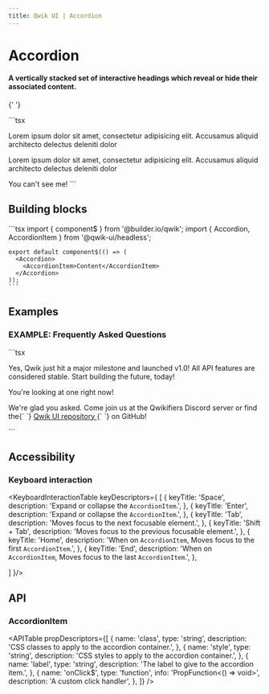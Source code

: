 ```yaml
---
title: Qwik UI | Accordion
---
```



# Accordion

#### A vertically stacked set of interactive headings which reveal or hide their associated content.

{' '}

<Example01>
  ```tsx
  <Accordion class="bg-slate-100 dark:bg-gray-700 w-60 rounded-xl border-slate-200 dark:border-gray-600 border-[1px] overflow-hidden">
    <AccordionItem
      class="px-4 py-2 w-full hover:bg-slate-300 dark:hover:bg-gray-800 border-slate-200 dark:border-gray-600 border-[1px]"
      label="Peek inside."
    >
      <p class="bg-slate-200 dark:bg-gray-900 p-4">
        Lorem ipsum dolor sit amet, consectetur adipisicing elit. Accusamus
        aliquid architecto delectus deleniti dolor
      </p>
    </AccordionItem>
    <AccordionItem
      class="px-4 py-2 w-full hover:bg-slate-300 dark:hover:bg-gray-800 border-slate-200 dark:border-gray-600 border-[1px]"
      label="Do it again!"
    >
      <p class="bg-slate-200 dark:bg-gray-900 p-4">
        Lorem ipsum dolor sit amet, consectetur adipisicing elit. Accusamus
        aliquid architecto delectus deleniti dolor
      </p>
    </AccordionItem>
    <AccordionItem
      label="Not this time..."
      disabled
      class="px-4 py-2 disabled:cursor-not-allowed disabled:text-gray-400 w-full hover:bg-slate-300 dark:hover:bg-gray-800 border-slate-200 dark:border-gray-600 border-[1px]"
    >
      You can't see me!
    </AccordionItem>
  </Accordion>
  ```
</Example01>

## Building blocks

  <CodeExample>
    ```tsx
    import { component$ } from '@builder.io/qwik';
    import { Accordion, AccordionItem } from '@qwik-ui/headless';

    export default component$(() => (
      <Accordion>
        <AccordionItem>Content</AccordionItem>
      </Accordion>
    ));
    ```

  </CodeExample>

## Examples

### EXAMPLE: Frequently Asked Questions

<Example02>
  ```tsx
  <Accordion class="mt-6 bg-slate-100 dark:bg-gray-700 w-full rounded-xl border-slate-200 dark:border-gray-600 border-[1px] overflow-hidden">
    <AccordionItem
      class="px-4 py-2 w-full hover:bg-slate-300 dark:hover:bg-gray-800 border-slate-200 dark:border-gray-600 border-[1px] text-left"
      label="Is Qwik production-ready?"
    >
      <p class="bg-slate-200 dark:bg-gray-900 p-4">
        Yes, Qwik just hit a major milestone and launched v1.0! All API features
        are considered stable. Start building the future, today!
      </p>
    </AccordionItem>
    <AccordionItem
      class="px-4 py-2 w-full hover:bg-slate-300 dark:hover:bg-gray-800 border-slate-200 dark:border-gray-600 border-[1px] text-left"
      label="Is there a UI library I can use with Qwik?"
    >
      <p class="bg-slate-200 dark:bg-gray-900 p-4">
        You're looking at one right now!
      </p>
    </AccordionItem>
    <AccordionItem
      class="px-4 py-2 w-full hover:bg-slate-300 dark:hover:bg-gray-800 border-slate-200 dark:border-gray-600 border-[1px] text-left"
      label="How can I contribute to Qwik UI?"
    >
      <p class="bg-slate-200 dark:bg-gray-900 p-4">
        We're glad you asked. Come join us at the Qwikifiers Discord server or
        find the{` `}
        <a
          class="text-[var(--qwik-light-blue)] inline"
          href="https://github.com/qwikifiers/qwik-ui"
        >
          Qwik UI repository
        </a>
        {` `}
        on GitHub!
      </p>
    </AccordionItem>
  </Accordion>
  ```
</Example02>

## Accessibility

### Keyboard interaction

<KeyboardInteractionTable keyDescriptors={
  [
    {
      keyTitle: 'Space',
      description: 'Expand or collapse the `AccordionItem`.',
    },
    {
      keyTitle: 'Enter',
      description: 'Expand or collapse the `AccordionItem`.',
    },
    {
      keyTitle: 'Tab',
      description: 'Moves focus to the next focusable element.',
    },
    {
      keyTitle: 'Shift + Tab',
      description: 'Moves focus to the previous focusable element.',
    },
    {
      keyTitle: 'Home',
      description: 'When on `AccordionItem`, Moves focus to the first `AccordionItem`.',
    },
    {
      keyTitle: 'End',
      description: 'When on `AccordionItem`, Moves focus to the last `AccordionItem`.',
    },

]
}/>

## API

### AccordionItem

<APITable
  propDescriptors={[
    {
      name: 'class',
      type: 'string',
      description: 'CSS classes to apply to the accordion container.',
    },
    {
      name: 'style',
      type: 'string',
      description: 'CSS styles to apply to the accordion container.',
    },
    {
      name: 'label',
      type: 'string',
      description: 'The label to give to the accordion item.',
    },
    {
      name: 'onClick$',
      type: 'function',
      info: 'PropFunction<() => void>',
      description: 'A custom click handler',
    },
  ]}
/>
